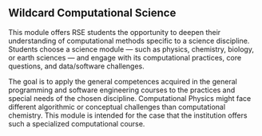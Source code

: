 ## Wildcard Computational Science

This module offers RSE students the opportunity to deepen their understanding of computational methods specific to a science discipline. Students choose a science module — such as physics, chemistry, biology, or earth sciences — and engage with its computational practices, core questions, and data/software challenges.

The goal is to apply the general competences acquired in the general programming and software engineering courses to the practices and special needs of the chosen discipline. Computational Physics might face different algorithmic or conceptual challenges than computational chemistry. This module is intended for the case that the institution offers such a specialized computational course.